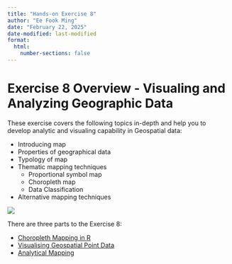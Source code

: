 ```yaml
---
title: "Hands-on Exercise 8"
author: "Ee Fook Ming"
date: "February 22, 2025"
date-modified: last-modified
format:
  html:
    number-sections: false
---
```


# Exercise 8 Overview - Visualing and Analyzing Geographic Data

These exercise covers the following topics in-depth and help you to develop analytic and visualing capability in Geospatial data:

-   Introducing map
-   Properties of geographical data
-   Typology of map
-   Thematic mapping techniques
    -   Proportional symbol map
    -   Choropleth map
    -   Data Classification
-   Alternative mapping techniques

![](images/clipboard-332100980.png)

There are three parts to the Exercise 8:

-   [Choropleth Mapping in R](Part_01/Hands-on_Ex08-1.qmd)
-   [Visualising Geospatial Point Data](Part_02/Hands-on_Ex08-2.qmd)
-   [Analytical Mapping](Part_03/Hands-on_Ex08-3.qmd)
